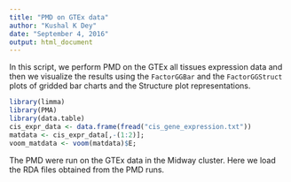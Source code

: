 ```yaml
---
title: "PMD on GTEx data"
author: "Kushal K Dey"
date: "September 4, 2016"
output: html_document
---
```


In this script, we perform PMD on the GTEx all tissues expression data and then we visualize the results using the `FactorGGBar` and the `FactorGGStruct` plots of gridded bar charts and the Structure plot representations.

```r
library(limma)
library(PMA)
library(data.table)
cis_expr_data <- data.frame(fread("cis_gene_expression.txt"))
matdata <- cis_expr_data[,-(1:2)];
voom_matdata <- voom(matdata)$E;
```

The PMD were run on the GTEx data in the Midway cluster. Here we load the RDA files obtained from the PMD runs.

```r


```


